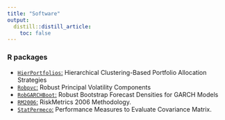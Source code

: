 ```yaml
---
title: "Software"
output:
  distill::distill_article:
    toc: false
---
```


### **R packages**



*   <i class="fa fa-code" aria-hidden="true"></i>  [`HierPortfolios`:](https://cran.r-project.org/web/packages/HierPortfolios/index.html) Hierarchical Clustering-Based Portfolio Allocation Strategies  \medskip </li>
*   <i class="fa fa-code" aria-hidden="true"></i>  [`Robpvc`:](https://github.com/ctruciosm/Robpvc) Robust Principal Volatility Components  \medskip </li>
*   <i class="fa fa-code" aria-hidden="true"></i>  [`RobGARCHBoot`:](https://cran.r-project.org/web/packages/RobGARCHBoot/index.html) Robust Bootstrap Forecast Densities for GARCH Models  \medskip </li>
*   <i class="fa fa-code" aria-hidden="true"></i>  [`RM2006`:](https://cran.r-project.org/web/packages/RM2006/index.html)  RiskMetrics 2006 Methodology. \medskip </li>
*   <i class="fa fa-code" aria-hidden="true"></i>  [`StatPermeco`:](https://cran.r-project.org/web/packages/StatPerMeCo/index.html) Performance Measures to Evaluate Covariance Matrix.  \medskip </li>

</ol>
